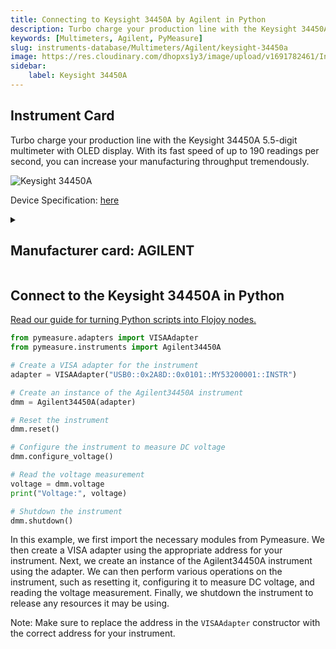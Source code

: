```yaml
---
title: Connecting to Keysight 34450A by Agilent in Python
description: Turbo charge your production line with the Keysight 34450A 5.5-digit multimeter with OLED display. With its fast speed of up to 190 readings per second, you can increase your manufacturing throughput tremendously.
keywords: [Multimeters, Agilent, PyMeasure] 
slug: instruments-database/Multimeters/Agilent/keysight-34450a 
image: https://res.cloudinary.com/dhopxs1y3/image/upload/v1691782461/Instruments/Multimeters/Keysight-34450A/Keysight-34450A.png
sidebar:
    label: Keysight 34450A 
---
```



## Instrument Card

Turbo charge your production line with the Keysight 34450A 5.5-digit multimeter with OLED display. With its fast speed of up to 190 readings per second, you can increase your manufacturing throughput tremendously.

![Keysight 34450A](https://res.cloudinary.com/dhopxs1y3/image/upload/v1691782461/Instruments/Multimeters/Keysight-34450A/Keysight-34450A.png)

Device Specification: [here](https://www.keysight.com/us/en/assets/7018-03659/product-fact-sheets/5991-1206.pdf)

<details style={{ marginTop: "15px"}}>
<summary><h2 style={{display:'inline'}}>Manufacturer card: AGILENT</h2></summary>

![AGILENT](https://res.cloudinary.com/dhopxs1y3/image/upload/v1692126006/Instruments/Vendor%20Logos/Agilent.png)

Keysight Technologies, or Keysight, is an American company that manufactures electronics test and measurement equipment and software

- Headquarters: USA
- Yearly Revenue (millions, USD): 5420
- Vendor Website: [here](https://www.keysight.com/us/en/home.html)

</details>


<FeaturedInstrumentVideo category="MULTIMETERS" />

## Connect to the Keysight 34450A in Python

[Read our guide for turning Python scripts into Flojoy nodes.](https://docs.flojoy.ai/contribution/blocks/custom-flojoy-block/)



<Tabs>
<TabItem value="Flojoy" label="Flojoy" className="flojoy-instrument-tabs">

<SectionsCard category="MULTIMETERS" manufacturer="Agilent"></SectionsCard>

</TabItem>
<TabItem value="PyMeasure" label="PyMeasure">


```python
from pymeasure.adapters import VISAAdapter
from pymeasure.instruments import Agilent34450A

# Create a VISA adapter for the instrument
adapter = VISAAdapter("USB0::0x2A8D::0x0101::MY53200001::INSTR")

# Create an instance of the Agilent34450A instrument
dmm = Agilent34450A(adapter)

# Reset the instrument
dmm.reset()

# Configure the instrument to measure DC voltage
dmm.configure_voltage()

# Read the voltage measurement
voltage = dmm.voltage
print("Voltage:", voltage)

# Shutdown the instrument
dmm.shutdown()
```

In this example, we first import the necessary modules from Pymeasure. We then create a VISA adapter using the appropriate address for your instrument. Next, we create an instance of the Agilent34450A instrument using the adapter. We can then perform various operations on the instrument, such as resetting it, configuring it to measure DC voltage, and reading the voltage measurement. Finally, we shutdown the instrument to release any resources it may be using.

Note: Make sure to replace the address in the `VISAAdapter` constructor with the correct address for your instrument.

</TabItem>
</Tabs>